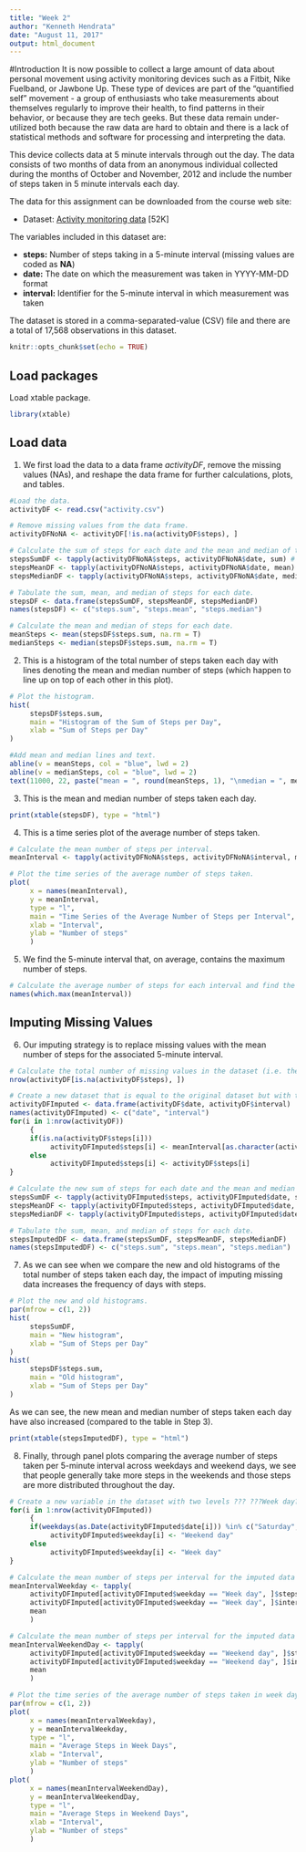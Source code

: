 ---
title: "Week 2"
author: "Kenneth Hendrata"
date: "August 11, 2017"
output: html_document
---

#Introduction
It is now possible to collect a large amount of data about personal movement using activity monitoring devices such as a Fitbit, Nike Fuelband, or Jawbone Up. These type of devices are part of the "quantified self" movement - a group of enthusiasts who take measurements about themselves regularly to improve their health, to find patterns in their behavior, or because they are tech geeks. But these data remain under-utilized both because the raw data are hard to obtain and there is a lack of statistical methods and software for processing and interpreting the data.

This device collects data at 5 minute intervals through out the day. The data consists of two months of data from an anonymous individual collected during the months of October and November, 2012 and include the number of steps taken in 5 minute intervals each day.

The data for this assignment can be downloaded from the course web site:

* Dataset: [Activity monitoring data](https://d396qusza40orc.cloudfront.net/repdata%2Fdata%2Factivity.zip) [52K]

The variables included in this dataset are:

* __steps:__ Number of steps taking in a 5-minute interval (missing values are coded as __NA__)
* __date:__ The date on which the measurement was taken in YYYY-MM-DD format
* __interval:__ Identifier for the 5-minute interval in which measurement was taken

The dataset is stored in a comma-separated-value (CSV) file and there are a total of 17,568 observations in this dataset.

```{r setup, include=FALSE}
knitr::opts_chunk$set(echo = TRUE)
```

## Load packages

Load xtable package.

```{r loadPackages, results='hide'}
library(xtable)
```

## Load data

1. We first load the data to a data frame _activityDF_, remove the missing values (NAs), and reshape the data frame for further calculations, plots, and tables.

```{r loadData}
#Load the data.
activityDF <- read.csv("activity.csv")

# Remove missing values from the data frame.
activityDFNoNA <- activityDF[!is.na(activityDF$steps), ]

# Calculate the sum of steps for each date and the mean and median of those sums.
stepsSumDF <- tapply(activityDFNoNA$steps, activityDFNoNA$date, sum) # Calculate the sum of steps for each date.
stepsMeanDF <- tapply(activityDFNoNA$steps, activityDFNoNA$date, mean) # Calculate the mean of steps for each date.
stepsMedianDF <- tapply(activityDFNoNA$steps, activityDFNoNA$date, median) # Calculate the median of steps for each date.

# Tabulate the sum, mean, and median of steps for each date.
stepsDF <- data.frame(stepsSumDF, stepsMeanDF, stepsMedianDF)
names(stepsDF) <- c("steps.sum", "steps.mean", "steps.median")

# Calculate the mean and median of steps for each date.
meanSteps <- mean(stepsDF$steps.sum, na.rm = T)
medianSteps <- median(stepsDF$steps.sum, na.rm = T)
```

2. This is a histogram of the total number of steps taken each day with lines denoting the mean and median number of steps (which happen to line up on top of each other in this plot).

```{r hist}
# Plot the histogram.
hist(
     stepsDF$steps.sum,
     main = "Histogram of the Sum of Steps per Day",
     xlab = "Sum of Steps per Day"
)

#Add mean and median lines and text.
abline(v = meanSteps, col = "blue", lwd = 2)
abline(v = medianSteps, col = "blue", lwd = 2)
text(11000, 22, paste("mean = ", round(meanSteps, 1), "\nmedian = ", medianSteps), pos = 4)
```

3. This is the mean and median number of steps taken each day.

```{r meanMedianSteps, results='asis'}
print(xtable(stepsDF), type = "html")
```

4. This is a time series plot of the average number of steps taken.

```{r meanStepsPlot}
# Calculate the mean number of steps per interval.
meanInterval <- tapply(activityDFNoNA$steps, activityDFNoNA$interval, mean)

# Plot the time series of the average number of steps taken.
plot(
     x = names(meanInterval),
     y = meanInterval,
     type = "l",
     main = "Time Series of the Average Number of Steps per Interval",
     xlab = "Interval",
     ylab = "Number of steps"
     )
```

5. We find the 5-minute interval that, on average, contains the maximum number of steps.

```{r maxInterval}
# Calculate the average number of steps for each interval and find the 5-minute interval that, on average, contains the maximum number of steps.
names(which.max(meanInterval))
```

## Imputing Missing Values

6. Our imputing strategy is to replace missing values with the mean number of steps for the associated 5-minute interval.

```{r missingValues}
# Calculate the total number of missing values in the dataset (i.e. the total number of rows with NAs).
nrow(activityDF[is.na(activityDF$steps), ])

# Create a new dataset that is equal to the original dataset but with the missing data filled in.
activityDFImputed <- data.frame(activityDF$date, activityDF$interval)
names(activityDFImputed) <- c("date", "interval")
for(i in 1:nrow(activityDF))
     {
     if(is.na(activityDF$steps[i]))
          activityDFImputed$steps[i] <- meanInterval[as.character(activityDF$interval[i])]
     else
          activityDFImputed$steps[i] <- activityDF$steps[i]
}

# Calculate the new sum of steps for each date and the mean and median of those sums.
stepsSumDF <- tapply(activityDFImputed$steps, activityDFImputed$date, sum) # Calculate the sum of steps for each date.
stepsMeanDF <- tapply(activityDFImputed$steps, activityDFImputed$date, mean) # Calculate the mean of steps for each date.
stepsMedianDF <- tapply(activityDFImputed$steps, activityDFImputed$date, median) # Calculate the median of steps for each date.

# Tabulate the sum, mean, and median of steps for each date.
stepsImputedDF <- data.frame(stepsSumDF, stepsMeanDF, stepsMedianDF)
names(stepsImputedDF) <- c("steps.sum", "steps.mean", "steps.median")
```

7. As we can see when we compare the new and old histograms of the total number of steps taken each day, the impact of imputing missing data increases the frequency of days with steps.

```{r newHist}
# Plot the new and old histograms.
par(mfrow = c(1, 2))
hist(
     stepsSumDF,
     main = "New histogram",
     xlab = "Sum of Steps per Day"
)
hist(
     stepsDF$steps.sum,
     main = "Old histogram",
     xlab = "Sum of Steps per Day"
)
```

As we can see, the new mean and median number of steps taken each day have also increased (compared to the table in Step 3).

```{r meanMedianStepsImputed, results='asis'}
print(xtable(stepsImputedDF), type = "html")
```

8. Finally, through panel plots comparing the average number of steps taken per 5-minute interval across weekdays and weekend days, we see that people generally take more steps in the weekends and those steps are more distributed throughout the day.

```{r weekdayOrWeekend}
# Create a new variable in the dataset with two levels ??? ???Week day??? and ???Weekend day??? indicating whether a given date is a weekday or weekend day.
for(i in 1:nrow(activityDFImputed))
     {
     if(weekdays(as.Date(activityDFImputed$date[i])) %in% c("Saturday", "Sunday"))
          activityDFImputed$weekday[i] <- "Weekend day"
     else
          activityDFImputed$weekday[i] <- "Week day"
}

# Calculate the mean number of steps per interval for the imputed data set for week days.
meanIntervalWeekday <- tapply(
     activityDFImputed[activityDFImputed$weekday == "Week day", ]$steps,
     activityDFImputed[activityDFImputed$weekday == "Week day", ]$interval,
     mean
     )

# Calculate the mean number of steps per interval for the imputed data set for weekend days.
meanIntervalWeekendDay <- tapply(
     activityDFImputed[activityDFImputed$weekday == "Weekend day", ]$steps,
     activityDFImputed[activityDFImputed$weekday == "Weekend day", ]$interval,
     mean
     )

# Plot the time series of the average number of steps taken in week days and weekend days in a panel.
par(mfrow = c(1, 2))
plot(
     x = names(meanIntervalWeekday),
     y = meanIntervalWeekday,
     type = "l",
     main = "Average Steps in Week Days",
     xlab = "Interval",
     ylab = "Number of steps"
     )
plot(
     x = names(meanIntervalWeekendDay),
     y = meanIntervalWeekendDay,
     type = "l",
     main = "Average Steps in Weekend Days",
     xlab = "Interval",
     ylab = "Number of steps"
     )
```